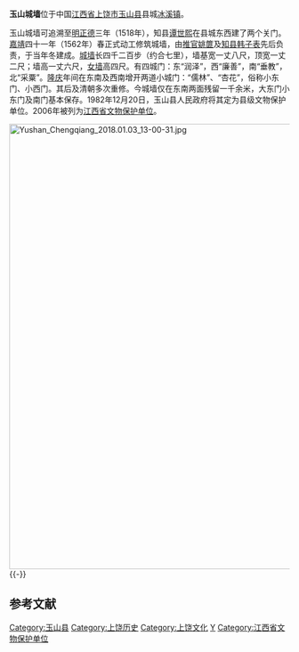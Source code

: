 {{Unreferenced|time=2022-02-08T01:41:38+00:00}}
{{coord|28|40|16|N|118|15|18|E|display=title|scale:10000}}
{{文物保护单位
| 级别 = 省级
| 省区市 = 江西省
| 名称 = 玉山城墙
| 图片 = 
| 编号 = 5-43
| 分类 = 古建筑
| 时代 = [[明朝|明]]、[[清朝|清]]
| 所在 = [[上饶市|上饶市]][[玉山县|玉山县]]
| 登录 = 2006年
}}
'''玉山城墙'''位于中国[[江西省|江西省]][[上饶市|上饶市]][[玉山县|玉山县]]县城[[冰溪镇|冰溪镇]]。

玉山城墙可追溯至[[明朝|明]][[正德_(明朝)|正德]]三年（1518年），知县[[谭世熙|谭世熙]]在县城东西建了两个关门。[[嘉靖|嘉靖]]四十一年（1562年）春正式动工修筑城墙，由[[推官|推官]][[姚篚|姚篚]]及[[知县|知县]][[韩子表|韩子表]]先后负责，于当年冬建成。[[城墙|城墙]]长四千二百步（约合七里），墙基宽一丈八尺，顶宽一丈二尺；墙高一丈六尺，[[女墙|女墙]]高四尺。有四城门：东“润泽”，西“廉善”，南“垂教”，北“采粟”。[[隆庆_(明朝)|隆庆]]年间在东南及西南增开两道小城门：“儒林”、“杏花”，俗称小东门、小西门。其后及清朝多次重修。今城墙仅在东南两面残留一千余米，大东门小东门及南门基本保存。1982年12月20日，玉山县人民政府将其定为县级文物保护单位。2006年被列为[[江西省文物保护单位|江西省文物保护单位]]。

[[File:Yushan_Chengqiang_2018.01.03_13-00-31.jpg|800px]]
{{-}}
==参考文献==
{{reflist}}

{{江西省境内的古城墙}}
{{上饶市境内的江西省文物保护单位}}

{{DEFAULTSORT:Y玉}}
[[Category:玉山县|Category:玉山县]]
[[Category:上饶历史|Category:上饶历史]]
[[Category:上饶文化|Category:上饶文化]]
[[Category:江西城墙|Y]]
[[Category:江西省文物保护单位|Category:江西省文物保护单位]]